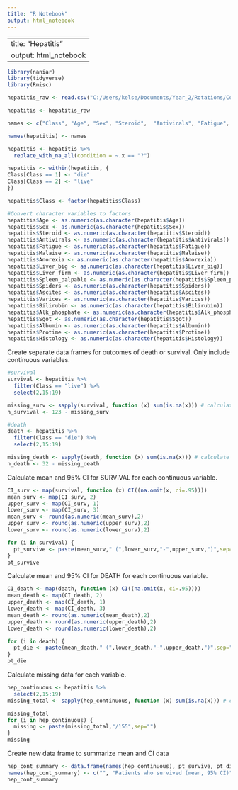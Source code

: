 ---
title: "R Notebook"
output: html_notebook
---
---
title: "Hepatitis"
output: html_notebook
---

```{r}
library(naniar)
library(tidyverse)
library(Rmisc)
```


```{r}
hepatitis_raw <- read.csv("C:/Users/kelse/Documents/Year_2/Rotations/Colubri/Hepatitis_data/hepatitis.csv", header = FALSE, sep = ",")

hepatitis <- hepatitis_raw

names <- c("Class", "Age", "Sex", "Steroid",  "Antivirals", "Fatigue", "Malaise", "Anorexia", "Liver_big", "Liver_firm",  "Spleen_palpable",  "Spiders", "Ascites",  "Varices", "Bilirubin", "Alk_phosphate", "Sgot",  "Albumin", "Protime",  "Histology")

names(hepatitis) <- names

hepatitis <- hepatitis %>% 
  replace_with_na_all(condition = ~.x == "?")

hepatitis <- within(hepatitis, {
Class[Class == 1] <- "die"
Class[Class == 2] <- "live"
})

hepatitis$Class <- factor(hepatitis$Class)

#Convert character variables to factors
hepatitis$Age <- as.numeric(as.character(hepatitis$Age))
hepatitis$Sex <- as.numeric(as.character(hepatitis$Sex))
hepatitis$Steroid <- as.numeric(as.character(hepatitis$Steroid))
hepatitis$Antivirals <- as.numeric(as.character(hepatitis$Antivirals))
hepatitis$Fatigue <- as.numeric(as.character(hepatitis$Fatigue))
hepatitis$Malaise <- as.numeric(as.character(hepatitis$Malaise))
hepatitis$Anorexia <- as.numeric(as.character(hepatitis$Anorexia))
hepatitis$Liver_big <- as.numeric(as.character(hepatitis$Liver_big))
hepatitis$Liver_firm <- as.numeric(as.character(hepatitis$Liver_firm))
hepatitis$Spleen_palpable <- as.numeric(as.character(hepatitis$Spleen_palpable))
hepatitis$Spiders <- as.numeric(as.character(hepatitis$Spiders))
hepatitis$Ascites <- as.numeric(as.character(hepatitis$Ascites))
hepatitis$Varices <- as.numeric(as.character(hepatitis$Varices))
hepatitis$Bilirubin <- as.numeric(as.character(hepatitis$Bilirubin))
hepatitis$Alk_phosphate <- as.numeric(as.character(hepatitis$Alk_phosphate))
hepatitis$Sgot <- as.numeric(as.character(hepatitis$Sgot))
hepatitis$Albumin <- as.numeric(as.character(hepatitis$Albumin))
hepatitis$Protime <- as.numeric(as.character(hepatitis$Protime))
hepatitis$Histology <- as.numeric(as.character(hepatitis$Histology))

```

Create separate data frames for outcomes of death or survival. Only include continuous variables.
```{r}
#survival
survival <- hepatitis %>%
  filter(Class == "live") %>%
  select(2,15:19)

missing_surv <- sapply(survival, function (x) sum(is.na(x))) # calculate total NA for each variable
n_survival <- 123 - missing_surv

#death 
death <- hepatitis %>%
  filter(Class == "die") %>%
  select(2,15:19)

missing_death <- sapply(death, function (x) sum(is.na(x))) # calculate total NA for each variable
n_death <- 32 - missing_death
```

Calculate mean and 95% CI for SURVIVAL for each continuous variable.
```{r}
CI_surv <- map(survival, function (x) CI((na.omit(x, ci=.95))))
mean_surv <- map(CI_surv, 2)
upper_surv <- map(CI_surv, 1)
lower_surv <- map(CI_surv, 3)
mean_surv <- round(as.numeric(mean_surv),2)
upper_surv <- round(as.numeric(upper_surv),2)
lower_surv <- round(as.numeric(lower_surv),2)

for (i in survival) {
  pt_survive <- paste(mean_surv," (",lower_surv,"-",upper_surv,")",sep="")
}
pt_survive
```

Calculate mean and 95% CI for DEATH for each continuous variable.
```{r}
CI_death <- map(death, function (x) CI((na.omit(x, ci=.95))))
mean_death <- map(CI_death, 2)
upper_death <- map(CI_death, 1)
lower_death <- map(CI_death, 3)
mean_death <- round(as.numeric(mean_death),2)
upper_death <- round(as.numeric(upper_death),2)
lower_death <- round(as.numeric(lower_death),2)

for (i in death) {
  pt_die <- paste(mean_death," (",lower_death,"-",upper_death,")",sep="")
}
pt_die
```

Calculate missing data for each variable.

```{r}
hep_continuous <- hepatitis %>%
  select(2,15:19)
missing_total <- sapply(hep_continuous, function (x) sum(is.na(x))) # calculate total NA for each variable

missing_total
for (i in hep_continuous) {
  missing <- paste(missing_total,"/155",sep="")
}
missing
```
Create new data frame to summarize mean and CI data

```{r}
hep_cont_summary <- data.frame(names(hep_continuous), pt_survive, pt_die, missing)
names(hep_cont_summary) <- c("", "Patients who survived (mean, 95% CI)", "Patients who died (mean, 95% CI)", "Missing (n=155)")
hep_cont_summary
```


